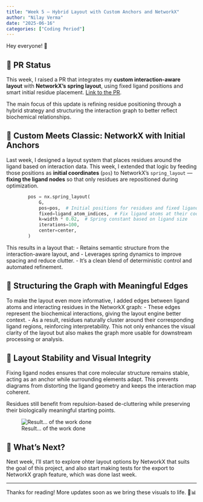 ```yaml
---
title: "Week 5 – Hybrid Layout with Custom Anchors and NetworkX"
author: "Nilay Verma"
date: "2025-06-16"
categories: ["Coding Period"]
---
```


Hey everyone! 👋

## 📝 PR Status

This week, I raised a PR that integrates my **custom interaction-aware layout** with **NetworkX's spring layout**, using fixed ligand positions and smart initial residue placement. [Link to the PR](https://github.com/chemosim-lab/ProLIF/pull/279).

The main focus of this update is refining residue positioning through a hybrid strategy and structuring the interaction graph to better reflect biochemical relationships.

## 🧩 Custom Meets Classic: NetworkX with Initial Anchors

Last week, I designed a layout system that places residues around the ligand based on interaction data. This week, I extended that logic by feeding those positions as **initial coordinates** (`pos`) to NetworkX’s `spring_layout` — **fixing the ligand nodes** so that only residues are repositioned during optimization.

```python
        pos = nx.spring_layout(
            G,
            pos=pos,  # Initial positions for residues and fixed ligand atoms
            fixed=ligand_atom_indices,  # Fix ligand atoms at their coordinates
            k=width * 0.02,  # Spring constant based on ligand size
            iterations=100,
            center=center,
        )
```

This results in a layout that:
- Retains semantic structure from the interaction-aware layout, and
- Leverages spring dynamics to improve spacing and reduce clutter.
- It's a clean blend of deterministic control and automated refinement.

## 🔗 Structuring the Graph with Meaningful Edges
To make the layout even more informative, I added edges between ligand atoms and interacting residues in the NetworkX graph:
- These edges represent the biochemical interactions, giving the layout engine better context.
- As a result, residues naturally cluster around their corresponding ligand regions, reinforcing interpretability.
This not only enhances the visual clarity of the layout but also makes the graph more usable for downstream processing or analysis.

## 🧠 Layout Stability and Visual Integrity
Fixing ligand nodes ensures that core molecular structure remains stable, acting as an anchor while surrounding elements adapt. This prevents diagrams from distorting the ligand geometry and keeps the interaction map coherent.

Residues still benefit from repulsion-based de-cluttering while preserving their biologically meaningful starting points.

![Result... of the work done](result.png)

## 📆 What’s Next?
Next week, I’ll start to explore ohter layout options by NetworkX that suits the goal of this project, and also start making tests for the export to NetworkX graph feature, which was done last week.

---
Thanks for reading! More updates soon as we bring these visuals to life. 🧬📊